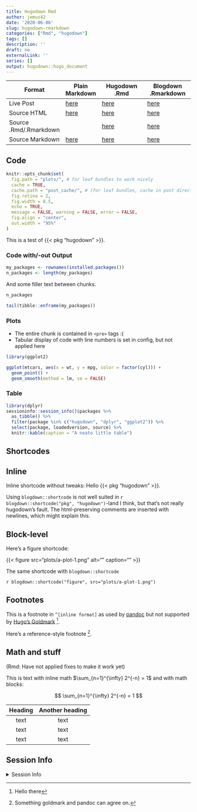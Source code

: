 ```yaml
---
title: Hugodown Rmd
author: jemus42
date: '2020-06-06'
slug: hugodown-rmarkdown
categories: ["Rmd", "hugodown"]
tags: []
description: ''
draft: no
externalLink: ''
series: []
output: hugodown::hugo_document
---
```


| Format                 | Plain Markdown  | Hugodown .Rmd         | Blogdown .Rmarkdown   |
|------------------------|-----------------|-----------------------|-----------------------|
| Live Post              | [here][md-post] | [here][hugodown-post] | [here][blogdown-post] |
| Source HTML            | [here][md-html] | [here][hugodown-html] | [here][blogdown-html] |
| Source .Rmd/.Rmarkdown |                 | [here][hugodown-rmd]  | [here][blogdown-rmd]  |
| Source Markdown        | [here][md-md]   | [here][hugodown-md]   | [here][blogdown-md]   |


[md-post]: /plain-markdown/
[md-md]: https://github.com/jemus42/hugodown-testing/blob/master/content/posts/markdown-goldmark/index.md
[md-html]: https://github.com/jemus42/hugodown-testing/blob/master/public/plain-markdown/index.html

[hugodown-post]: /hugodown-rmarkdown/
[hugodown-html]: https://github.com/jemus42/hugodown-testing/blob/master/public/hugodown-rmarkdown/index.html
[hugodown-rmd]: https://github.com/jemus42/hugodown-testing/blob/master/content/posts/rmarkdown-hugodown/index.Rmd
[hugodown-md]: https://github.com/jemus42/hugodown-testing/blob/master/content/posts/rmarkdown-hugodown/index.md

[blogdown-post]: /blogdown-rmarkdown/
[blogdown-html]: https://github.com/jemus42/hugodown-testing/blob/master/public/blogdown-rmarkdown/index.html
[blogdown-rmd]: https://github.com/jemus42/hugodown-testing/blob/master/content/posts/rmarkdown-blogdown/index.Rmarkdown
[blogdown-md]: https://github.com/jemus42/hugodown-testing/blob/master/content/posts/rmarkdown-blogdown/index.markdown

## Code

```r
knitr::opts_chunk$set(
  fig.path = "plots/", # for leaf bundles to work nicely
  cache = TRUE,
  cache.path = "post_cache/", # (for leaf bundles, cache in post directory)
  fig.retina = 2,
  fig.width = 8.5,
  echo = TRUE,
  message = FALSE, warning = FALSE, error = FALSE,
  fig.align = "center",
  out.width = "95%"
)
```

This is a test of {{< pkg "hugodown" >}}.  

### Code with/-out Output

```r
my_packages <- rownames(installed.packages())
n_packages <- length(my_packages)
```

And some filler text between chunks.

```r
n_packages

tail(tibble::enframe(my_packages))
```


### Plots

- The entire chunk is contained in `<pre>` tags :(
- Tabular display of code with line numbers is set in config, but not applied here

```r
library(ggplot2)

ggplot(mtcars, aes(x = wt, y = mpg, color = factor(cyl))) +
  geom_point() +
  geom_smooth(method = lm, se = FALSE)
```

### Table

```r
library(dplyr)
sessioninfo::session_info()$packages %>%
  as_tibble() %>%
  filter(package %in% c("hugodown", "dplyr", "ggplot2")) %>% 
  select(package, loadedversion, source) %>%
  knitr::kable(caption = "A neato little table")
```


## Shortcodes

## Inline

Inline shortcode without tweaks: Hello {{< pkg "hugodown" >}}.

Using `blogdown::shortcode` is not well suited in `r blogdown::shortcode("pkg", "hugodown")`-land I think, but that's not really hugodown's fault. The html-preserving comments are inserted with newlines, which might explain this. 

## Block-level

Here's a figure shortcode:

{{< figure src="plots/a-plot-1.png" alt="" caption="" >}}

The same shortcode with `blogdown::shortcode`

`r blogdown::shortcode("figure", src="plots/a-plot-1.png")`

## Footnotes

This is a footnote in `^[inline format]` as used by [pandoc](https://pandoc.org/MANUAL.html#footnotes) but not supported by [Hugo's Goldmark](https://gohugo.io/getting-started/configuration-markup/#goldmark) ^[Hello there].  

Here's a reference-style footnote [^ref].

[^ref]: Something goldmark and pandoc can agree on.


## Math and stuff

(Rmd: Have not applied fixes to make it work yet)

This is text with inline math $\sum_{n=1}^{\infty} 2^{-n} = 1$ and with math blocks:

$$
\sum_{n=1}^{\infty} 2^{-n} = 1
$$

| Heading | Another heading |
| :----:  | :-------------: |
|  text   |      text       |
|  text   |      text       |
|  text   |      text       |


## Session Info

<details>
<summary>Session Info</summary>

```r
sessioninfo::session_info()$packages
```

</details>
